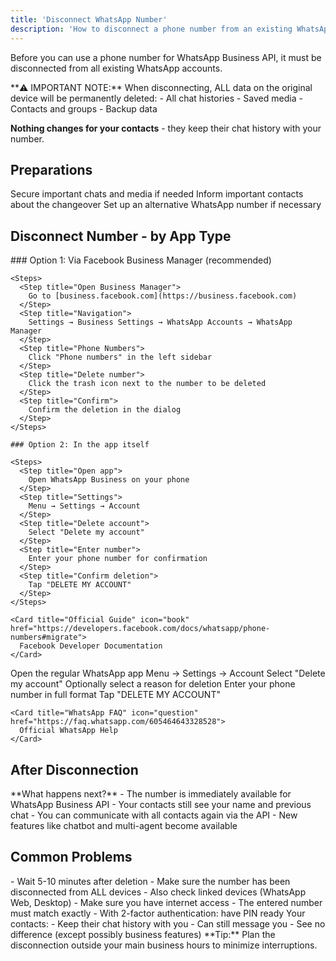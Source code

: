 ```yaml
---
title: 'Disconnect WhatsApp Number'
description: 'How to disconnect a phone number from an existing WhatsApp account'
---
```


Before you can use a phone number for WhatsApp Business API, it must be disconnected from all existing WhatsApp accounts.

<Warning>
**⚠️ IMPORTANT NOTE:**  
When disconnecting, ALL data on the original device will be permanently deleted:
- All chat histories
- Saved media
- Contacts and groups
- Backup data

**Nothing changes for your contacts** - they keep their chat history with your number.
</Warning>

## Preparations

<Steps>
  <Step title="Create backup">
    Secure important chats and media if needed
  </Step>
  <Step title="Inform contacts">
    Inform important contacts about the changeover
  </Step>
  <Step title="Prepare alternative">
    Set up an alternative WhatsApp number if necessary
  </Step>
</Steps>

## Disconnect Number - by App Type

<Tabs>
  <Tab title="WhatsApp Business App">
    ### Option 1: Via Facebook Business Manager (recommended)
    
    <Steps>
      <Step title="Open Business Manager">
        Go to [business.facebook.com](https://business.facebook.com)
      </Step>
      <Step title="Navigation">
        Settings → Business Settings → WhatsApp Accounts → WhatsApp Manager
      </Step>
      <Step title="Phone Numbers">
        Click "Phone numbers" in the left sidebar
      </Step>
      <Step title="Delete number">
        Click the trash icon next to the number to be deleted
      </Step>
      <Step title="Confirm">
        Confirm the deletion in the dialog
      </Step>
    </Steps>
    
    ### Option 2: In the app itself
    
    <Steps>
      <Step title="Open app">
        Open WhatsApp Business on your phone
      </Step>
      <Step title="Settings">
        Menu → Settings → Account
      </Step>
      <Step title="Delete account">
        Select "Delete my account"
      </Step>
      <Step title="Enter number">
        Enter your phone number for confirmation
      </Step>
      <Step title="Confirm deletion">
        Tap "DELETE MY ACCOUNT"
      </Step>
    </Steps>
    
    <Card title="Official Guide" icon="book" href="https://developers.facebook.com/docs/whatsapp/phone-numbers#migrate">
      Facebook Developer Documentation
    </Card>
  </Tab>
  
  <Tab title="WhatsApp (Consumer)">
    <Steps>
      <Step title="Open WhatsApp">
        Open the regular WhatsApp app
      </Step>
      <Step title="Settings">
        Menu → Settings → Account
      </Step>
      <Step title="Delete account">
        Select "Delete my account"
      </Step>
      <Step title="Select reason">
        Optionally select a reason for deletion
      </Step>
      <Step title="Confirm number">
        Enter your phone number in full format
      </Step>
      <Step title="Delete">
        Tap "DELETE MY ACCOUNT"
      </Step>
    </Steps>
    
    <Card title="WhatsApp FAQ" icon="question" href="https://faq.whatsapp.com/605464643328528">
      Official WhatsApp Help
    </Card>
  </Tab>
</Tabs>

## After Disconnection

<Info>
**What happens next?**
- The number is immediately available for WhatsApp Business API
- Your contacts still see your name and previous chat
- You can communicate with all contacts again via the API
- New features like chatbot and multi-agent become available
</Info>

## Common Problems

<AccordionGroup>
  <Accordion title="Number shows as 'already in use'">
    - Wait 5-10 minutes after deletion
    - Make sure the number has been disconnected from ALL devices
    - Also check linked devices (WhatsApp Web, Desktop)
  </Accordion>
  
  <Accordion title="Cannot delete my old number">
    - Make sure you have internet access
    - The entered number must match exactly
    - With 2-factor authentication: have PIN ready
  </Accordion>
  
  <Accordion title="What about my contacts?">
    Your contacts:
    - Keep their chat history with you
    - Can still message you
    - See no difference (except possibly business features)
  </Accordion>
</AccordionGroup>

<Tip>
**Tip:** Plan the disconnection outside your main business hours to minimize interruptions.
</Tip> 